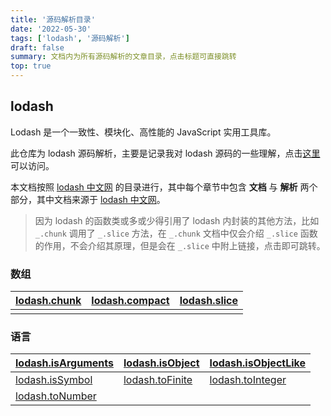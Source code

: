 ```yaml
---
title: '源码解析目录'
date: '2022-05-30'
tags: ['lodash', '源码解析']
draft: false
summary: 文档内为所有源码解析的文章目录，点击标题可直接跳转
top: true
---
```


## lodash

Lodash 是一个一致性、模块化、高性能的 JavaScript 实用工具库。

此仓库为 lodash 源码解析，主要是记录我对 lodash 源码的一些理解，点击[这里](https://lodash.lcs.show)可以访问。

本文档按照 [lodash 中文网](https://www.lodashjs.com/docs/lodash.chunk) 的目录进行，其中每个章节中包含 **文档** 与 **解析** 两个部分，其中文档来源于 [lodash 中文网](https://www.lodashjs.com/docs/lodash.chunk)。

> 因为 lodash 的函数类或多或少得引用了 lodash 内封装的其他方法，比如 `_.chunk` 调用了 `_.slice` 方法，在 `_.chunk` 文档中仅会介绍 `_.slice` 函数的作用，不会介绍其原理，但是会在 `_.slice` 中附上链接，点击即可跳转。

### 数组

| [lodash.chunk](/blog/sourceCode/lodash/lodash-array-chunk) | [lodash.compact](/blog/sourceCode/lodash/lodash-array-compact) | [lodash.slice](/blog/sourceCode/lodash/lodash-array-slice) |
| ---------------------------------------------------------- | -------------------------------------------------------------- | ---------------------------------------------------------- |
|                                                            |                                                                |                                                            |

### 语言

| [lodash.isArguments](/blog/sourceCode/lodash/lodash-language-isArguments) | [lodash.isObject](/blog/sourceCode/lodash/lodash-language-isObject) | [lodash.isObjectLike](/blog/sourceCode/lodash/lodash-language-isObjectLike) |
| ------------------------------------------------------------------------- | ------------------------------------------------------------------- | --------------------------------------------------------------------------- |
| [lodash.isSymbol](/blog/sourceCode/lodash/lodash-language-isSymbol)       | [lodash.toFinite](/blog/sourceCode/lodash/lodash-language-toFinite) | [lodash.toInteger](/blog/sourceCode/lodash/lodash-language-toInteger)       |
| [lodash.toNumber](/blog/sourceCode/lodash/lodash-language-toNumber)       |                                                                     |                                                                             |
